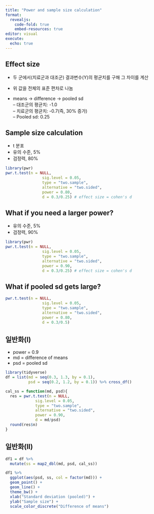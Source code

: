 ```yaml
---
title: "Power and sample size calculation"
format: 
  revealjs:
    code-fold: true
    embed-resources: true
editor: visual
execute: 
  echo: true
---
```


## Effect size

-   두 군에서(치료군과 대조군) 결과변수(Y)의 평균치를 구해 그 차이를 계산\

-   위 값을 전체의 표준 편차로 나눔\

-   means -\> difference -\> pooled sd\
    -- 대조군의 평균치: -1.0\
    -- 치료군의 평균치: -0.7(즉, 30% 증가)\
    -- Pooled sd: 0.25

## Sample size calculation

-   t 분포
-   유의 수준, 5%
-   검정력, 80%

```r
library(pwr)
pwr.t.test(n = NULL,
                sig.level = 0.05, 
                type = "two.sample", 
                alternative = "two.sided", 
                power = 0.80, 
                d = 0.3/0.25) # effect size = cohen's d 
```

## What if you need a larger power?

-   유의 수준, 5%
-   검정력, 90%

```r
library(pwr)
pwr.t.test(n = NULL,
                sig.level = 0.05, 
                type = "two.sample", 
                alternative = "two.sided", 
                power = 0.90, 
                d = 0.3/0.25) # effect size = cohen's d 
```

## What if pooled sd gets large?

```r
pwr.t.test(n = NULL,
                sig.level = 0.05, 
                type = "two.sample", 
                alternative = "two.sided", 
                power = 0.80, 
                d = 0.3/0.5) 
```

## 일반화(I)

-   power = 0.9
-   md = difference of means
-   psd = pooled sd

```r
library(tidyverse)
df = list(md = seq(0.3, 1.3, by = 0.1), 
          psd = seq(0.2, 1.2, by = 0.1)) %>% cross_df()
```

```r
cal_ss = function(md, psd){
  res = pwr.t.test(n = NULL,
             sig.level = 0.05, 
             type = "two.sample", 
             alternative = "two.sided", 
             power = 0.90, 
             d = md/psd) 
  round(res$n)
}
```

## 일반화(II)

```r
df1 = df %>% 
  mutate(ss = map2_dbl(md, psd, cal_ss)) 
```

```r
df1 %>%
  ggplot(aes(psd, ss, col = factor(md))) + 
  geom_point() + 
  geom_line() + 
  theme_bw() + 
  xlab("Standard deviation (pooled)") + 
  ylab("Sample size") + 
  scale_color_discrete("Difference of means")
```
